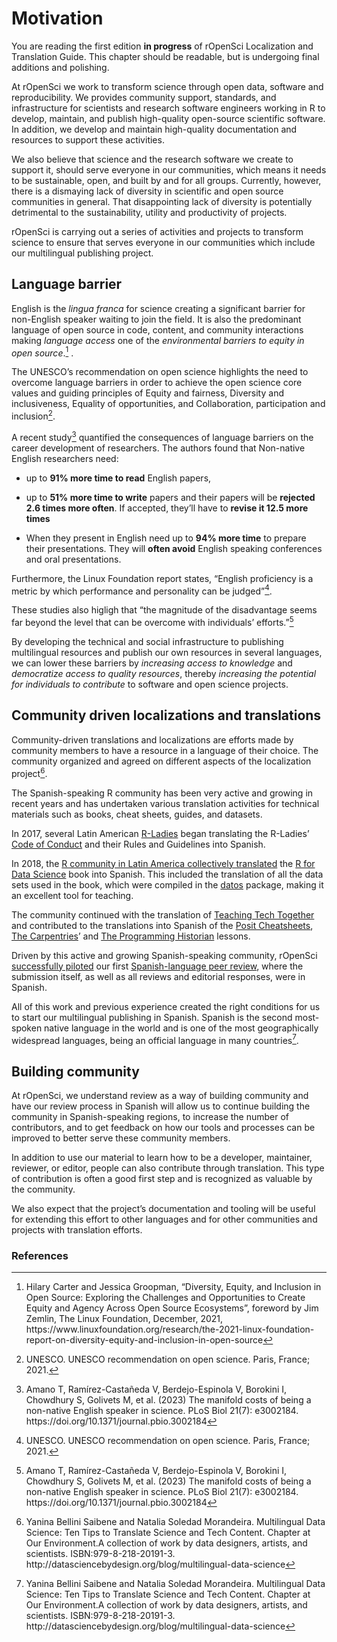 # Motivation

::: callout-note
You are reading the first edition **in progress** of rOpenSci Localization and Translation Guide. 
This chapter should be readable, but is undergoing final additions and polishing.
:::

At rOpenSci we work to transform science through open data, software and reproducibility.  We provides community support, standards, and infrastructure for scientists and research software engineers working in R to develop, maintain, and publish high-quality open-source scientific software. In addition, we develop and maintain high-quality documentation and resources to support these activities.

We also believe that science and the research software we create to support it, should serve everyone in our communities, which means it needs to be sustainable, open, and built by and for all groups. Currently, however, there is a dismaying lack of diversity in scientific and open source communities in general. That disappointing lack of diversity is potentially detrimental to the sustainability, utility and productivity of projects.

rOpenSci is carrying out a series of activities and projects to transform science to ensure that serves everyone in our communities which include our multilingual publishing project.

## Language barrier

English is the _lingua franca_ for science creating a significant barrier for non-English speaker waiting to join the field. It is also the predominant language of open source in code, content, and community interactions making _language access_ one of the _environmental barriers to equity in open source_.[^1] . 

The UNESCO’s recommendation on open science highlights the need to overcome language barriers in order to achieve the open science core values and guiding principles of Equity and fairness, Diversity and inclusiveness, Equality of opportunities, and Collaboration, participation and inclusion[^2]. 

A recent study[^3] quantified the consequences of language barriers on the career development of researchers. The authors found that Non-native English researchers need:

- up to __91% more time to read__ English papers,

- up to __51% more time to write__ papers and their papers will be __rejected 2.6 times more often__. If accepted, they'll have to __revise it 12.5 more times__

-  When they present in English need up to __94% more time__ to prepare their presentations. They will __often avoid__ English speaking conferences and oral presentations.

Furthermore, the Linux Foundation report states, "English proficiency is a metric by which performance and personality can be judged"[^2]. 

These studies also higligh that "the magnitude of the disadvantage seems far beyond the level that can be overcome with individuals’ efforts."[^3]

By developing the technical and social infrastructure to publishing multilingual resources and publish our own resources in several languages, we can lower these
barriers by _increasing access to knowledge_ and
_democratize access to quality resources_, thereby
_increasing the potential for individuals to contribute_ to software 
and open science projects.

## Community driven localizations and translations

Community-driven translations and localizations are efforts made by community members to have a resource in a language of their choice. The community organized and agreed on different aspects of the localization project[^4].  

The Spanish-speaking R community has been very active and growing in recent years and has undertaken various translation activities for technical materials such as books, cheat sheets, guides, and datasets.

In 2017, several Latin American [R-Ladies](https://www.rladies.org/) began translating the R-Ladies' [Code of Conduct](https://github.com/rladies/.github/blob/master/CODE_OF_CONDUCT.md) and their Rules and Guidelines into Spanish.

In 2018, the [R community in Latin America collectively translated](https://youtu.be/kuHjpdgkSxg) the [R for Data Science](https://es.r4ds.hadley.nz/) book into Spanish. This included the translation of all the data sets used in the book, which were compiled in the [datos](https://github.com/cienciadedatos/datos) package, making it an excellent tool for teaching.

The community continued with the translation of [Teaching Tech Together](https://teachtogether.tech/es/index.html) and contributed to the translations into Spanish of the [Posit Cheatsheets](https://posit.co/resources/cheatsheets/?type=translations/#translation-12),
[The Carpentries](https://software-carpentry.org/lessons/)’ 
and [The Programming Historian](https://programminghistorian.org/es/) lessons.

Driven by this active and growing Spanish-speaking community, rOpenSci [successfully piloted](https://ropensci.org/blog/2021/07/27/censo2017/) our first [Spanish-language peer review](https://ropensci.org/commcalls/2019-06-28/), where the submission itself, as well as all reviews and editorial responses, were in Spanish.

All of this work and previous experience created the right conditions for us to start our multilingual publishing in Spanish. Spanish is the second most-spoken native language in the world and is one of the most geographically widespread languages, being an official language in many countries[^4].

## Building community

At rOpenSci, we understand review as a way of building community and have our review process in Spanish will allow us to continue building the community in Spanish-speaking regions, to increase the number of contributors, and to get feedback on how our tools and processes can be improved to better serve these community members.

In addition to use our material to learn how to be a developer, maintainer, reviewer, or editor, people can also contribute through translation.
This type of contribution is often a good first step and is recognized as valuable by the community.

We also expect that the project's documentation and tooling will be useful for extending this effort to other languages and for other communities and projects with translation efforts.

### References

[^1]: Hilary Carter and Jessica Groopman, “Diversity, Equity, and Inclusion in Open Source: Exploring the Challenges and Opportunities to Create Equity and Agency Across Open Source Ecosystems”, foreword by Jim Zemlin, The Linux Foundation, December, 2021, https://www.linuxfoundation.org/research/the-2021-linux-foundation-report-on-diversity-equity-and-inclusion-in-open-source
[^2]: UNESCO. UNESCO recommendation on open science. Paris, France; 2021.
[^3]: Amano T, Ramírez-Castañeda V, Berdejo-Espinola V, Borokini I, Chowdhury S, Golivets M, et al. (2023) The manifold costs of being a non-native English speaker in science. PLoS Biol 21(7): e3002184. https://doi.org/10.1371/journal.pbio.3002184
[^4]: Yanina Bellini Saibene and Natalia Soledad Morandeira. Multilingual Data Science: Ten Tips to Translate Science and Tech Content. Chapter at Our Environment.A collection of work by data designers, artists, and scientists. ISBN:979-8-218-20191-3. http://datasciencebydesign.org/blog/multilingual-data-science 
[^5]: List of languages by number of native speakers. Accessed on December 1, 2022. https://en.wikipedia.org/wiki/List_of_languages_by_number_of_native_speakers
